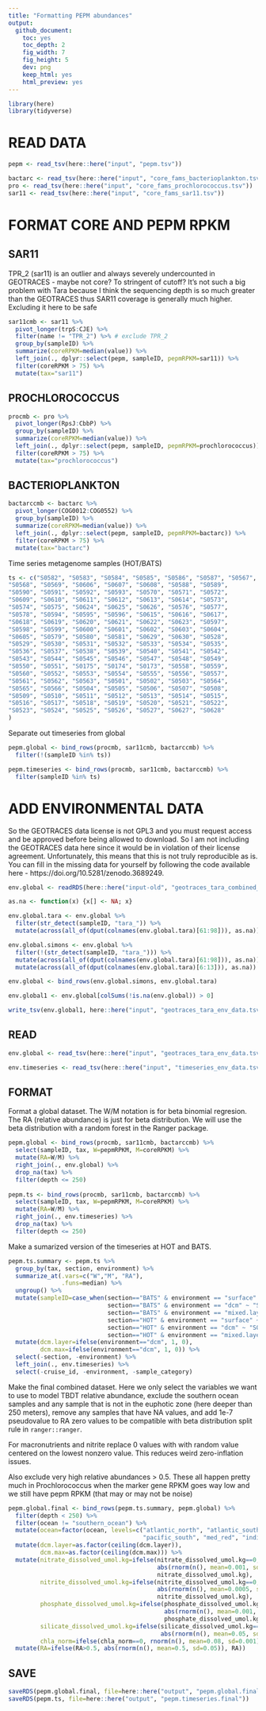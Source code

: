 ```yaml
---
title: "Formatting PEPM abundances"
output:   
  github_document:
    toc: yes
    toc_depth: 2
    fig_width: 7
    fig_height: 5
    dev: png
    keep_html: yes
    html_preview: yes
---
```


```r
library(here)
library(tidyverse)
```

# READ DATA
```r
pepm <- read_tsv(here::here("input", "pepm.tsv"))

bactarc <- read_tsv(here::here("input", "core_fams_bacterioplankton.tsv"))
pro <- read_tsv(here::here("input", "core_fams_prochlorococcus.tsv"))
sar11 <- read_tsv(here::here("input", "core_fams_sar11.tsv"))
```

# FORMAT CORE AND PEPM RPKM

## SAR11
TPR_2 (sar11) is an outlier and always severely undercounted in GEOTRACES - maybe not core? To stringent of cutoff? It's not such a big problem with Tara because I think the sequencing depth is so much greater than the GEOTRACES thus SAR11 coverage is generally much higher. Excluding it here to be safe

```r
sar11cmb <- sar11 %>%
  pivot_longer(trpS:CJE) %>%
  filter(name != "TPR_2") %>% # exclude TPR_2
  group_by(sampleID) %>%
  summarize(coreRPKM=median(value)) %>% 
  left_join(., dplyr::select(pepm, sampleID, pepmRPKM=sar11)) %>%
  filter(coreRPKM > 75) %>%
  mutate(tax="sar11")
```

## PROCHLOROCOCCUS
```r
procmb <- pro %>%
  pivot_longer(RpsJ:CbbP) %>%
  group_by(sampleID) %>%
  summarize(coreRPKM=median(value)) %>% 
  left_join(., dplyr::select(pepm, sampleID, pepmRPKM=prochlorococcus)) %>%
  filter(coreRPKM > 75) %>%
  mutate(tax="prochlorococcus")
```

## BACTERIOPLANKTON
```r
bactarccmb <- bactarc %>%
  pivot_longer(COG0012:COG0552) %>%
  group_by(sampleID) %>%
  summarize(coreRPKM=median(value)) %>% 
  left_join(., dplyr::select(pepm, sampleID, pepmRPKM=bactarc)) %>%
  filter(coreRPKM > 75) %>%
  mutate(tax="bactarc")
```

Time series metagenome samples (HOT/BATS)
```r
ts <- c("S0582", "S0583", "S0584", "S0585", "S0586", "S0587", "S0567", 
"S0568", "S0569", "S0606", "S0607", "S0608", "S0588", "S0589", 
"S0590", "S0591", "S0592", "S0593", "S0570", "S0571", "S0572", 
"S0609", "S0610", "S0611", "S0612", "S0613", "S0614", "S0573", 
"S0574", "S0575", "S0624", "S0625", "S0626", "S0576", "S0577", 
"S0578", "S0594", "S0595", "S0596", "S0615", "S0616", "S0617", 
"S0618", "S0619", "S0620", "S0621", "S0622", "S0623", "S0597", 
"S0598", "S0599", "S0600", "S0601", "S0602", "S0603", "S0604", 
"S0605", "S0579", "S0580", "S0581", "S0629", "S0630", "S0528", 
"S0529", "S0530", "S0531", "S0532", "S0533", "S0534", "S0535", 
"S0536", "S0537", "S0538", "S0539", "S0540", "S0541", "S0542", 
"S0543", "S0544", "S0545", "S0546", "S0547", "S0548", "S0549", 
"S0550", "S0551", "S0175", "S0174", "S0173", "S0558", "S0559", 
"S0560", "S0552", "S0553", "S0554", "S0555", "S0556", "S0557", 
"S0561", "S0562", "S0563", "S0501", "S0502", "S0503", "S0564", 
"S0565", "S0566", "S0504", "S0505", "S0506", "S0507", "S0508", 
"S0509", "S0510", "S0511", "S0512", "S0513", "S0514", "S0515", 
"S0516", "S0517", "S0518", "S0519", "S0520", "S0521", "S0522", 
"S0523", "S0524", "S0525", "S0526", "S0527", "S0627", "S0628"
)
```

Separate out timeseries from global 
```r
pepm.global <- bind_rows(procmb, sar11cmb, bactarccmb) %>%
  filter(!(sampleID %in% ts))

pepm.timeseries <- bind_rows(procmb, sar11cmb, bactarccmb) %>%
  filter(sampleID %in% ts)
```

# ADD ENVIRONMENTAL DATA

So the GEOTRACES data license is not GPL3 and you must request access and be approved before being allowed to download. So I am not including the GEOTRACES data here since it would be in violation of their license agreement. Unfortunately, this means that this is not truly reproducible as is. You can fill in the missing data for yourself by following the code available here - https://doi.org/10.5281/zenodo.3689249.
```r
env.global <- readRDS(here::here("input-old", "geotraces_tara_combined_imputed_new"))

as.na <- function(x) {x[] <- NA; x}

env.global.tara <- env.global %>%
  filter(str_detect(sampleID, "tara_")) %>%
  mutate(across(all_of(dput(colnames(env.global.tara)[61:98])), as.na))

env.global.simons <- env.global %>%
  filter(!(str_detect(sampleID, "tara_"))) %>%
  mutate(across(all_of(dput(colnames(env.global.tara)[61:98])), as.na)) %>%
  mutate(across(all_of(dput(colnames(env.global.tara)[6:13])), as.na))

env.global <- bind_rows(env.global.simons, env.global.tara)

env.global1 <- env.global[colSums(!is.na(env.global)) > 0]

write_tsv(env.global1, here::here("input", "geotraces_tara_env_data.tsv"))
```

## READ
```r
env.global <- read_tsv(here::here("input", "geotraces_tara_env_data.tsv"))

env.timeseries <- read_tsv(here::here("input", "timeseries_env_data.tsv"))
```

## FORMAT
Format a global dataset. The W/M notation is for beta binomial regresion. The RA (relative abundance) is just for beta distribution. We will use the beta distribution with a random forest in the Ranger package.  
```r
pepm.global <- bind_rows(procmb, sar11cmb, bactarccmb) %>%
  select(sampleID, tax, W=pepmRPKM, M=coreRPKM) %>%
  mutate(RA=W/M) %>%
  right_join(., env.global) %>%
  drop_na(tax) %>%
  filter(depth <= 250)
 
pepm.ts <- bind_rows(procmb, sar11cmb, bactarccmb) %>%
  select(sampleID, tax, W=pepmRPKM, M=coreRPKM) %>%
  mutate(RA=W/M) %>%
  right_join(., env.timeseries) %>%
  drop_na(tax) %>%
  filter(depth <= 250)
```

Make a sumarized version of the timeseries at HOT and BATS.
```r
pepm.ts.summary <- pepm.ts %>%
  group_by(tax, section, environment) %>%
  summarize_at(.vars=c("W","M", "RA"),
               .funs=median) %>%
  ungroup() %>%
  mutate(sampleID=case_when(section=="BATS" & environment == "surface" ~ "S0582",
                            section=="BATS" & environment == "dcm" ~ "S0583",
                            section=="BATS" & environment == "mixed.layer" ~ "S0584",
                            section=="HOT" & environment == "surface" ~ "S0528",
                            section=="HOT" & environment == "dcm" ~ "S0529",
                            section=="HOT" & environment == "mixed.layer" ~ "S0530")) %>%
  mutate(dcm.layer=ifelse(environment=="dcm", 1, 0),
         dcm.max=ifelse(environment=="dcm", 1, 0)) %>%
  select(-section, -environment) %>%
  left_join(., env.timeseries) %>%
  select(-cruise_id, -environment, -sample_category)
```

Make the final combined dataset. Here we only select the variables we want to use to model TBDT relative abundance, exclude the southern ocean samples and any sample that is not in the euphotic zone (here deeper than 250 meters), remove any samples that have NA values, and add 1e-7 pseudovalue to RA zero values to be compatible with beta distribution split rule in `ranger::ranger`.

For macronutrients and nitrite replace 0 values with with random value centered on the lowest nonzero value. This reduces weird zero-inflation issues.

Also exclude very high relative abundances > 0.5. These all happen pretty much in Prochlorococcus when the marker gene RPKM goes way low and we still have pepm RPKM (that may or may not be noise)
```r
pepm.global.final <- bind_rows(pepm.ts.summary, pepm.global) %>%
  filter(depth < 250) %>%
  filter(ocean != "southern_ocean") %>%
  mutate(ocean=factor(ocean, levels=c("atlantic_north", "atlantic_south", "pacific_north",
                                      "pacific_south", "med_red", "indian"))) %>%
  mutate(dcm.layer=as.factor(ceiling(dcm.layer)),
         dcm.max=as.factor(ceiling(dcm.max))) %>%
  mutate(nitrate_dissolved_umol.kg=ifelse(nitrate_dissolved_umol.kg==0, 
                                          abs(rnorm(n(), mean=0.001, sd=0.0005)), 
                                          nitrate_dissolved_umol.kg),
         nitrite_dissolved_umol.kg=ifelse(nitrite_dissolved_umol.kg==0, 
                                          abs(rnorm(n(), mean=0.0005, sd=0.00008)),
                                          nitrite_dissolved_umol.kg),
         phosphate_dissolved_umol.kg=ifelse(phosphate_dissolved_umol.kg==0, 
                                            abs(rnorm(n(), mean=0.001, sd=0.0005)),
                                            phosphate_dissolved_umol.kg),
         silicate_dissolved_umol.kg=ifelse(silicate_dissolved_umol.kg==0, 
                                           abs(rnorm(n(), mean=0.05, sd=0.005)), silicate_dissolved_umol.kg),
         chla_norm=ifelse(chla_norm==0, rnorm(n(), mean=0.08, sd=0.001), chla_norm)) %>%
  mutate(RA=ifelse(RA>0.5, abs(rnorm(n(), mean=0.5, sd=0.05)), RA))
```

## SAVE 
```r
saveRDS(pepm.global.final, file=here::here("output", "pepm.global.final"))
saveRDS(pepm.ts, file=here::here("output", "pepm.timeseries.final"))
```